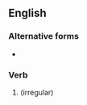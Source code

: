 ==English==

===Alternative forms===
* {{l|en|taxiing}}

===Verb===
{{head|en|verb form}}

# {{present participle of|taxi|lang=en|nocat=1}} (irregular)